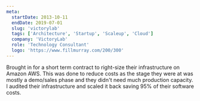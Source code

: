 ```yaml
---
meta:
  startDate: 2013-10-11
  endDate: 2019-07-01
  slug: 'victorylab'
  tags: ['Architecture', 'Startup', 'Scaleup', 'Cloud']
  company: 'VictoryLab'
  role: 'Technology Consultant'
  logo: 'https://www.fillmurray.com/200/300'
---
```


Brought in for a short term contract to right-size their infrastructure on Amazon AWS. This
was done to reduce costs as the stage they were at was mostly a demo/sales phase and they
didn't need much production capacity. I audited their infrastructure and scaled it back saving
95% of their software costs.
